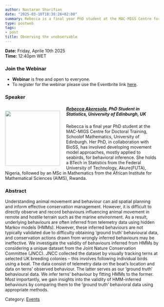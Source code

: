 ---
author: Nastaran Sharifian
date: "2025-03-10T18:38:26+02:00"
summary: Rebecca is a final year PhD student at the MAC-MIGS Centre for Doctoral Training, Schoolof Mathematics, University of Edinburgh. Her PhD, in collaboration with BioSS, has involved developing movement model approaches, mostly applied to seabirds, for behavioral inference. She holds a BTech in Statistics from the Federal University of Technology, Akure(FUTA), Nigeria, followed by an MSc in Mathematics from the African Institute for Mathematical Sciences (AIMS), Rwanda.
type: postweb
tags:
- post
title: Observing the unobservable
---
**Date:** Friday, Aprile 10th 2025 <br>
**Time:** 12:40pm WET <br>

### Join the Webinar

  - **Webinar** is free and open to everyone. 
  - To register for the webinar please use the Eventbrite link [here](https://forms.office.com/Pages/ResponsePage.aspx?id=zPVUFDW7hUa72YYh_YBVyVf5diHPK9hKlZHeXh9uPr5UQU9ZTDJRRlFVTEFVQlFPQ0ZBM0hIM0dQQy4u).


### Speaker

##### <img src="/webinars/posts/image/pic_Rebecca_Akeresola.png" width="180px" height="180px" align="left" style="margin:15px 20px 0px 0px"><a name="Rafael"></a> [Rebecca Akeresola](https://www.bioss.ac.uk/people/rakeresola), PhD Student in Statistics, University of Edinburgh, UK


Rebecca is a final year PhD student at the MAC-MIGS Centre for Doctoral Training, Schoolof Mathematics, University of Edinburgh. Her PhD, in collaboration with BioSS, has involved developing movement model approaches, mostly applied to seabirds, for behavioral inference. She holds a BTech in Statistics from the Federal University of Technology, Akure(FUTA), Nigeria, followed by an MSc in Mathematics from the African Institute for Mathematical Sciences (AIMS), Rwanda.


### Abstract
Understanding animal movement and behaviour can aid spatial planning and inform effective conservation management. However, it is difficult to directly observe and record behaviours influencing animal movement in remote and hostile terrain such as the marine environment. As a result, underlying behaviours are often inferred from telemetry data using hidden Markov models (HMMs). However, these inferred behaviours are not typically validated due to difficulty obtaining ‘ground truth’ behavioural data, and conservation actions drawn from wrongly inferred behaviours may be ineffective. We investigate the validity of behaviours inferred from HMMs by considering a unique dataset from the Joint Nature Conservation Committee (JNCC). JNCC collected the dataset by visually tracking terns at selected UK breeding colonies – this involves following individual birds using a boat. The data consist of telemetry data on the boat’s location and data on terns’ observed behaviour. The latter serves as our ‘ground truth’ behavioural data. We infer terns’ behaviour by fitting HMMs to the former. Most importantly, we gain insights into the validity of HMM-inferred behaviours by comparing them to the ‘ground truth’ behavioral data using appropriate methods.


Category: [<u>Events</u>](/events/posts/2025-04-10-webinar_ecology/)